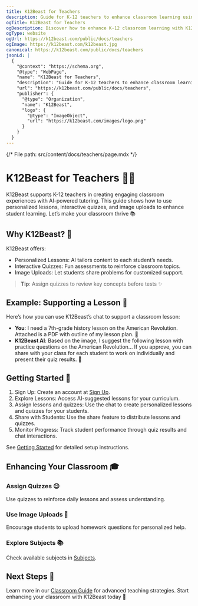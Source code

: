 ```yaml
---
title: K12Beast for Teachers
description: Guide for K-12 teachers to enhance classroom learning using K12Beast's AI-powered tutoring platform.
ogTitle: K12Beast for Teachers
ogDescription: Discover how to enhance K-12 classroom learning with K12Beast's personalized lessons and quizzes.
ogType: website
ogUrl: https://k12beast.com/public/docs/teachers
ogImage: https://k12beast.com/k12beast.jpg
canonical: https://k12beast.com/public/docs/teachers
jsonLd: |
  {
    "@context": "https://schema.org",
    "@type": "WebPage",
    "name": "K12Beast for Teachers",
    "description": "Guide for K-12 teachers to enhance classroom learning using K12Beast's AI-powered tutoring platform.",
    "url": "https://k12beast.com/public/docs/teachers",
    "publisher": {
      "@type": "Organization",
      "name": "K12Beast",
      "logo": {
        "@type": "ImageObject",
        "url": "https://k12beast.com/images/logo.png"
      }
    }
  }
---
```


{/* File path: src/content/docs/teachers/page.mdx */}

# K12Beast for Teachers 👩‍🏫

K12Beast supports K-12 teachers in creating engaging classroom experiences with AI-powered tutoring. This guide shows how to use personalized lessons, interactive quizzes, and image uploads to enhance student learning. Let’s make your classroom thrive 📚

## Why K12Beast? 🌟

K12Beast offers:
- Personalized Lessons: AI tailors content to each student’s needs.
- Interactive Quizzes: Fun assessments to reinforce classroom topics.
- Image Uploads: Let students share problems for customized support.

> **Tip**: Assign quizzes to review key concepts before tests ✨

## Example: Supporting a Lesson 📝

Here’s how you can use K12Beast’s chat to support a classroom lesson:

- **You**: I need a 7th-grade history lesson on the American Revolution. Attached is a PDF with outline of my lesson plan. 📸
- **K12Beast AI**: Based on the image, I suggest the following lesson with practice questions on the American Revolution... If you approve, you can share with your class for each student to work on individually and present their quiz results. 📜

## Getting Started 🚀

1. Sign Up: Create an account at [Sign Up](/public/signup).
2. Explore Lessons: Access AI-suggested lessons for your curriculum.
3. Assign lessons and quizzes: Use the chat to create personalized lessons and quizzes for your students.
4. Share with Students: Use the share feature to distribute lessons and quizzes.
5. Monitor Progress: Track student performance through quiz results and chat interactions.

See [Getting Started](/public/docs/getting-started) for detailed setup instructions.

## Enhancing Your Classroom 🎓

### Assign Quizzes 😊
Use quizzes to reinforce daily lessons and assess understanding.

### Use Image Uploads 📸
Encourage students to upload homework questions for personalized help.

### Explore Subjects 📚
Check available subjects in [Subjects](/public/docs/subjects).

## Next Steps 🔗

Learn more in our [Classroom Guide](/public/docs/teachers/classroom) for advanced teaching strategies. Start enhancing your classroom with K12Beast today 🐾